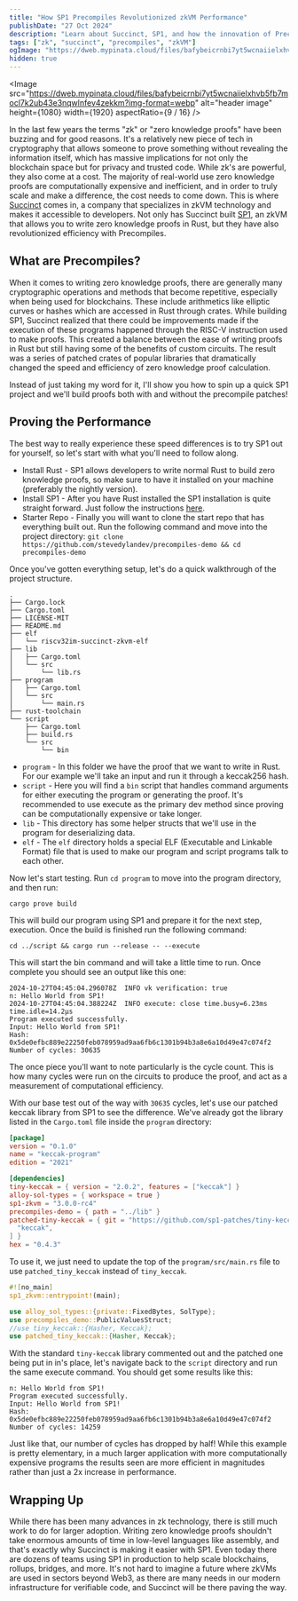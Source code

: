 ```yaml
---
title: "How SP1 Precompiles Revolutionized zkVM Performance"
publishDate: "27 Oct 2024"
description: "Learn about Succinct, SP1, and how the innovation of Precompiles changed the zkVM space"
tags: ["zk", "succinct", "precompiles", "zkVM"]
ogImage: "https://dweb.mypinata.cloud/files/bafybeicrnbi7yt5wcnaiielxhvb5fb7mocl7k2ub43e3nqwlnfev4zekkm?img-format=webp"
hidden: true
---
```



<Image
	src="https://dweb.mypinata.cloud/files/bafybeicrnbi7yt5wcnaiielxhvb5fb7mocl7k2ub43e3nqwlnfev4zekkm?img-format=webp"
	alt="header image"
	height={1080}
	width={1920}
	aspectRatio={9 / 16}
/>

In the last few years the terms "zk" or "zero knowledge proofs" have been buzzing and for good reasons. It's a relatively new piece of tech in cryptography that allows someone to prove something without revealing the information itself, which has massive implications for not only the blockchain space but for privacy and trusted code. While zk's are powerful, they also come at a cost. The majority of real-world use zero knowledge proofs are computationally expensive and inefficient, and in order to truly scale and make a difference, the cost needs to come down. This is where [Succinct](https://succinct.xyz/) comes in, a company that specializes in zkVM technology and makes it accessible to developers. Not only has Succinct built [SP1](https://blog.succinct.xyz/sp1-is-live/), an zkVM that allows you to write zero knowledge proofs in Rust, but they have also revolutionized efficiency with Precompiles.

## What are Precompiles?

When it comes to writing zero knowledge proofs, there are generally many cryptographic operations and methods that become repetitive, especially when being used for blockchains. These include arithmetics like elliptic curves or hashes which are accessed in Rust through crates. While building SP1, Succinct realized that there could be improvements made if the execution of these programs happened through the RISC-V instruction used to make proofs. This created a balance between the ease of writing proofs in Rust but still having some of the benefits of custom circuits. The result was a series of patched crates of popular libraries that dramatically changed the speed and efficiency of zero knowledge proof calculation.

Instead of just taking my word for it, I'll show you how to spin up a quick SP1 project and we'll build proofs both with and without the precompile patches!

## Proving the Performance

The best way to really experience these speed differences is to try SP1 out for yourself, so let's start with what you'll need to follow along.

- Install Rust - SP1 allows developers to write normal Rust to build zero knowledge proofs, so make sure to have it installed on your machine (preferably the nightly version).
- Install SP1 - After you have Rust installed the SP1 installation is quite straight forward. Just follow the instructions [here](https://docs.succinct.xyz/getting-started/install.html).
- Starter Repo - Finally you will want to clone the start repo that has everything built out. Run the following command and move into the project directory: `git clone https://github.com/stevedylandev/precompiles-demo && cd precompiles-demo`

Once you've gotten everything setup, let's do a quick walkthrough of the project structure.

```
.
├── Cargo.lock
├── Cargo.toml
├── LICENSE-MIT
├── README.md
├── elf
│   └── riscv32im-succinct-zkvm-elf
├── lib
│   ├── Cargo.toml
│   └── src
│       └── lib.rs
├── program
│   ├── Cargo.toml
│   └── src
│       └── main.rs
├── rust-toolchain
└── script
    ├── Cargo.toml
    ├── build.rs
    └── src
        └── bin
```

- `program` - In this folder we have the proof that we want to write in Rust. For our example we'll take an input and run it through a keccak256 hash.
- `script` - Here you will find a `bin` script that handles command arguments for either executing the program or generating the proof. It's recommended to use execute as the primary dev method since proving can be computationally expensive or take longer.
- `lib` - This directory has some helper structs that we'll use in the program for deserializing data.
- `elf` - The `elf` directory holds a special ELF (Executable and Linkable Format) file that is used to make our program and script programs talk to each other.


Now let's start testing. Run `cd program` to move into the program directory, and then run:

```
cargo prove build
```

This will build our program using SP1 and prepare it for the next step, execution. Once the build is finished run the following command:

```
cd ../script && cargo run --release -- --execute
```

This will start the bin command and will take a little time to run. Once complete you should see an output like this one:

```
2024-10-27T04:45:04.296078Z  INFO vk verification: true
n: Hello World from SP1!
2024-10-27T04:45:04.388224Z  INFO execute: close time.busy=6.23ms time.idle=14.2µs
Program executed successfully.
Input: Hello World from SP1!
Hash: 0x5de0efbc889e22250feb078959ad9aa6fb6c1301b94b3a8e6a10d49e47c074f2
Number of cycles: 30635
```

The once piece you'll want to note particularly is the cycle count. This is how many cycles were run on the circuits to produce the proof, and act as a measurement of computational efficiency.

With our base test out of the way with `30635` cycles, let's use our patched keccak library from SP1 to see the difference. We've already got the library listed in the `Cargo.toml` file inside the `program` directory:

```toml
[package]
version = "0.1.0"
name = "keccak-program"
edition = "2021"

[dependencies]
tiny-keccak = { version = "2.0.2", features = ["keccak"] }
alloy-sol-types = { workspace = true }
sp1-zkvm = "3.0.0-rc4"
precompiles-demo = { path = "../lib" }
patched-tiny-keccak = { git = "https://github.com/sp1-patches/tiny-keccak", branch = "patch-v2.0.2", package = "tiny-keccak", features = [
  "keccak",
] }
hex = "0.4.3"
```

To use it, we just need to update the top of the `program/src/main.rs` file to use `patched_tiny_keccak` instead of `tiny_keccak`.

```rust
#![no_main]
sp1_zkvm::entrypoint!(main);

use alloy_sol_types::{private::FixedBytes, SolType};
use precompiles_demo::PublicValuesStruct;
//use tiny_keccak::{Hasher, Keccak};
use patched_tiny_keccak::{Hasher, Keccak};
```

With the standard `tiny-keccak` library commented out and the patched one being put in in's place, let's navigate back to the `script` directory and run the same execute command. You should get some results like this:

```
n: Hello World from SP1!
Program executed successfully.
Input: Hello World from SP1!
Hash: 0x5de0efbc889e22250feb078959ad9aa6fb6c1301b94b3a8e6a10d49e47c074f2
Number of cycles: 14259
```

Just like that, our number of cycles has dropped by half! While this example is pretty elementary, in a much larger application with more computationally expensive programs the results seen are more efficient in magnitudes rather than just a 2x increase in performance.

## Wrapping Up

While there has been many advances in zk technology, there is still much work to do for larger adoption. Writing zero knowledge proofs shouldn't take enormous amounts of time in low-level languages like assembly, and that's exactly why Succinct is making it easier with SP1. Even today there are dozens of teams using SP1 in production to help scale blockchains, rollups, bridges, and more. It's not hard to imagine a future where zkVMs are used in sectors beyond Web3, as there are many needs in our modern infrastructure for verifiable code, and Succinct will be there paving the way.
